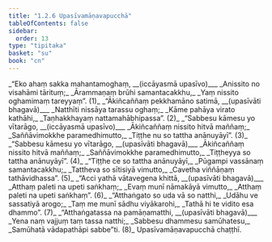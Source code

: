 ```yaml
---
title: "1.2.6 Upasīvamāṇavapucchā"
tableOfContents: false
sidebar:
  order: 13
type: "tipitaka"
basket: "su"
book: "cn"
---
```



<DynamicBreadcrumb />

<Division number="94" book="cn" bookNo="25" page="11">

<Paragraph number="101" type="verses" book="cn">
_“Eko ahaṃ sakka mahantamoghaṃ, __(iccāyasmā upasīvo)___  
_Anissito no visahāmi tārituṃ;_  
_Ārammaṇaṃ brūhi samantacakkhu,_  
_Yaṃ nissito oghamimaṃ tareyyaṃ”. (1)_  

</Paragraph>

</Division>
<Division number="95" book="cn" bookNo="25" page="12">

<Paragraph number="102" type="verses" book="cn">
_“Ākiñcaññaṃ pekkhamāno satimā, __(upasīvāti bhagavā)___  
_Natthīti nissāya tarassu oghaṃ;_  
_Kāme pahāya virato kathāhi,_  
_Taṇhakkhayaṃ nattamahābhipassa”. (2)_  

</Paragraph>

</Division>
<Division number="96" book="cn" bookNo="25" page="12">

<Paragraph number="103" type="verses" book="cn">
_“Sabbesu kāmesu yo vītarāgo, __(iccāyasmā upasīvo)___  
_Ākiñcaññaṃ nissito hitvā maññaṃ;_  
_Saññāvimokkhe paramedhimutto,_  
_Tiṭṭhe nu so tattha anānuyāyī”. (3)_  

</Paragraph>

</Division>
<Division number="97" book="cn" bookNo="25" page="12">

<Paragraph number="104" type="verses" book="cn">
_“Sabbesu kāmesu yo vītarāgo, __(upasīvāti bhagavā)___  
_Ākiñcaññaṃ nissito hitvā maññaṃ;_  
_Saññāvimokkhe paramedhimutto,_  
_Tiṭṭheyya so tattha anānuyāyī”. (4)_  

</Paragraph>

</Division>
<Division number="98" book="cn" bookNo="25" page="12">

<Paragraph number="105" type="verses" book="cn">
_“Tiṭṭhe ce so tattha anānuyāyī,_  
_Pūgampi vassānaṃ samantacakkhu;_  
_Tattheva so sītisiyā vimutto,_  
_Cavetha viññāṇaṃ tathāvidhassa”. (5)_  

</Paragraph>

</Division>
<Division number="99" book="cn" bookNo="25" page="12">

<Paragraph number="106" type="verses" book="cn">
_“Acci yathā vātavegena khittā, __(upasīvāti bhagavā)___  
_Atthaṃ paleti na upeti saṅkhaṃ;_  
_Evaṃ munī nāmakāyā vimutto,_  
_Atthaṃ paleti na upeti saṅkhaṃ”. (6)_  

</Paragraph>

</Division>
<Division number="100" book="cn" bookNo="25" page="12">

<Paragraph number="107" type="verses" book="cn">
_“Atthaṅgato so uda vā so natthi,_  
_Udāhu ve sassatiyā arogo;_  
_Taṃ me munī sādhu viyākarohi,_  
_Tathā hi te vidito esa dhammo”. (7)_  

</Paragraph>

</Division>
<Division number="101" book="cn" bookNo="25" page="12">

<Paragraph number="108" type="verses" book="cn">
_“Atthaṅgatassa na pamāṇamatthi, __(upasīvāti bhagavā)___  
_Yena naṃ vajjuṃ taṃ tassa natthi;_  
_Sabbesu dhammesu samūhatesu,_  
_Samūhatā vādapathāpi sabbe”ti. (8)_  


</Paragraph>
</Division>

<Paragraph number="109" type="center" book="cn">
Upasīvamāṇavapucchā chaṭṭhī.
</Paragraph>